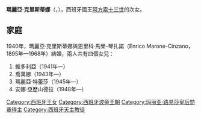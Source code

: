 {{Unreferenced|time=2020-08-31T06:24:14+00:00}}
{{Infobox royalty
| name        = 瑪麗亞·克里斯蒂娜
| image       = The Infanta doña María Cristina de Borbón y Battenberg, daughter of Alfonso XIII.jpg
| birth_date  = {{birth date|1911|12|12|df=y}}
| birth_place = {{flag|Spain}}[[馬德里|馬德里]]
| death_date  = {{death date and age|1996|12|23|1911|12|12|df=y}}
| death_place = {{flag|Spain}}馬德里
| full name   = María Cristina Teresa Alejandra María de Guadalupe María de la Concepción Ildefonsa Victoria Eugenia de Borbón y Battenberg
| house       = [[西班牙波旁王朝|西班牙波旁王朝]]
| father      = [[阿方索十三世|阿方索十三世]]
| mother      = [[維多利亞·歐亨尼亞_(巴騰堡)|維多利亞·歐亨尼亞]]
| religion    = [[羅馬天主教|羅馬天主教]]
}}
'''瑪麗亞·克里斯蒂娜'''（{{lang-es|María Cristina de Borbón y Battenberg}}，{{bd|1911年|12月12日|1996年|12月23日}}），西班牙國王[[阿方索十三世|阿方索十三世]]的次女。

== 家庭 ==
1940年，瑪麗亞·克里斯蒂娜與恩里科·馬榮-琴扎諾（Enrico Marone-Cinzano，1895年—1968年）結婚，兩人共有四個女兒：
# 維多利亞（1941年—）
# 喬萬娜（1943年—）
# 瑪麗亞·特蕾莎（1945年—）
# 安娜·亞歷山德拉（1948年—）

[[Category:西班牙王女|Category:西班牙王女]]
[[Category:西班牙波旁王朝|Category:西班牙波旁王朝]]
[[Category:玛丽亚·路易莎皇后勋章得主|Category:玛丽亚·路易莎皇后勋章得主]]
[[Category:西班牙天主教徒|Category:西班牙天主教徒]]